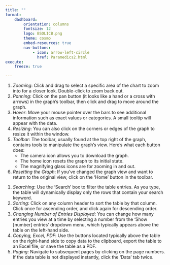 ```yaml
---
title: ""
format: 
    dashboard:
        orientation: columns
        fontsize: 12
        logo: BSOLICB.png
        theme: cosmo
        embed-resources: true
        nav-buttons:
            - icon: arrow-left-circle
              href: Paramedics2.html
execute:
    freeze: true

---
```


::: {.card title="**How to Interact with the Visuals?**" fill=false}


1. *Zooming*: Click and drag to select a specific area of the chart to zoom into for a closer look. Double-click to zoom back out.
2. *Panning*: Click on the pan button (it looks like a hand or a cross with arrows) in the graph's toolbar, then click and drag to move around the graph.
3. *Hover*: Move your mouse pointer over the bars to see additional information such as exact values or categories. A small tooltip will appear with the data.
4. *Resizing*: You can also click on the corners or edges of the graph to resize it within the window.
5. *Toolbar*: The toolbar, usually found at the top right of the graph, contains tools to manipulate the graph's view. Here's what each button does:
   - The camera icon allows you to download the graph.
   - The home icon resets the graph to its initial state.
   - The magnifying glass icons are for zooming in and out.
6. *Resetting the Graph*: If you've changed the graph view and want to return to the original view, click on the 'Home' button in the toolbar.

:::

:::{.card title="**How to Interact with the Data Table?**" fill=false}

1. *Searching*: Use the 'Search' box to filter the table entries. As you type, the table will dynamically display only the rows that contain your search keyword.
2. *Sorting*: Click on any column header to sort the table by that column. Click once for ascending order, and click again for descending order.
3. *Changing Number of Entries Displayed*: You can change how many entries you view at a time by selecting a number from the 'Show [number] entries' dropdown menu, which typically appears above the table on the left-hand side.
4. *Copying, Excel, PDF*: Use the buttons located typically above the table on the right-hand side to copy data to the clipboard, export the table to an Excel file, or save the table as a PDF.
5. *Paging*: Navigate to subsequent pages by clicking on the page numbers. If the data table is not displayed instantly, click the 'Data' tab twice.

:::



